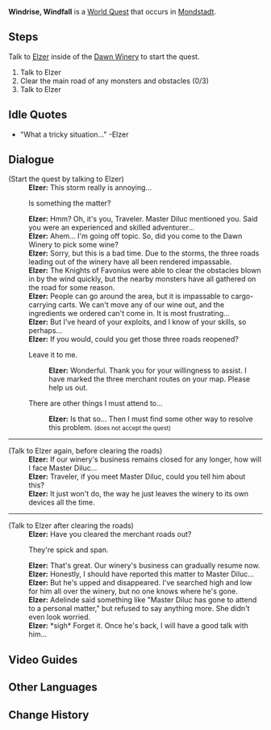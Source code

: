 {{Quest Infobox
|id            = 20743
|type          = World
|image         = World Quest Windrise, Windfall.png
|region        = Mondstadt
|area          = Windwail Highland
|summary       = 
|requirement   = Complete [[Song of the Dragon and Freedom]]
|startLocation = [[Dawn Winery]], [[Mondstadt]]
|characters    = Elzer; Traveler
|exp           = 100
|mora          = 10,000
|rep           = Mondstadt
|repAmt        = 20
|other         = {{Card|Adventurer's Experience|8}}
}}
'''Windrise, Windfall''' is a [[World Quest]] that occurs in [[Mondstadt]].

==Steps==
Talk to [[Elzer]] inside of the [[Dawn Winery]] to start the quest.
# Talk to Elzer
#Clear the main road of any monsters and obstacles (0/3)
#Talk to Elzer

==Idle Quotes==
*"What a tricky situation..." -Elzer

==Dialogue==
{{Quest Description|The recent storms have been affecting business at [[Dawn Winery]], so [[Elzer]] is trying his best to come up with ideas to get things back in order...}}
{{Dialogue start}}
;(Start the quest by talking to Elzer)
:'''Elzer:''' This storm really is annoying...
:{{DIcon}} Is something the matter?
:'''Elzer:''' Hmm? Oh, it's you, Traveler. Master Diluc mentioned you. Said you were an experienced and skilled adventurer...
:'''Elzer:''' Ahem... I'm going off topic. So, did you come to the Dawn Winery to pick some wine?
:'''Elzer:''' Sorry, but this is a bad time. Due to the storms, the three roads leading out of the winery have all been rendered impassable.
:'''Elzer:''' The Knights of Favonius were able to clear the obstacles blown in by the wind quickly, but the nearby monsters have all gathered on the road for some reason.
:'''Elzer:''' People can go around the area, but it is impassable to cargo-carrying carts. We can't move any of our wine out, and the ingredients we ordered can't come in. It is most frustrating...
:'''Elzer:''' But I've heard of your exploits, and I know of your skills, so perhaps...
:'''Elzer:''' If you would, could you get those three roads reopened?
:{{DIcon}} Leave it to me.
::'''Elzer:''' Wonderful. Thank you for your willingness to assist. I have marked the three merchant routes on your map. Please help us out.
:{{DIcon}} There are other things I must attend to...
::'''Elzer:''' Is that so... Then I must find some other way to resolve this problem. <small>(does not accept the quest)</small>
----
;(Talk to Elzer again, before clearing the roads)
:'''Elzer:''' If our winery's business remains closed for any longer, how will I face Master Diluc...
:'''Elzer:''' Traveler, if you meet Master Diluc, could you tell him about this?
:'''Elzer:''' It just won't do, the way he just leaves the winery to its own devices all the time.
----
;(Talk to Elzer after clearing the roads)
:'''Elzer:''' Have you cleared the merchant roads out?
:{{DIcon}} They're spick and span.
:'''Elzer:''' That's great. Our winery's business can gradually resume now.
:'''Elzer:''' Honestly, I should have reported this matter to Master Diluc...
:'''Elzer:''' But he's upped and disappeared. I've searched high and low for him all over the winery, but no one knows where he's gone.
:'''Elzer:''' Adelinde said something like "Master Diluc has gone to attend to a personal matter," but refused to say anything more. She didn't even look worried.
:'''Elzer:''' *sigh* Forget it. Once he's back, I will have a good talk with him...
{{Dialogue end}}

==Video Guides==
{{EVT
|video1   = av9-Dra697s
|caption1 = Windrise, Windfall Guide
}}

==Other Languages==
{{Other Languages
|en      = Windrise, Windfall
|zhs     = 风起风息
|zhs_rm  = Fēng Qǐ Fēng Xī
|zht     = 風起風息
|zht_rm  = Fēng Qǐ Fēng Xí
|zh_tl   = Wind Rises, Wind Rests
|ja      = 吹いては止まる風
|ja_rm   = Fuite wa Tomaru Kaze
|ja_tl   = Blowing Stopping Wind
|ko      = 불어오는 바람, 그친 바람
|ko_rm   = 
|ko_tl   = 
|es      = Un problema con el viento
|es_tl   = A Problem With the Wind
|fr      = Problèmes logistiques
|fr_tl   = Logistical Problems
|ru      = Проблема с ветром
|ru_tl   = A Problem With the Wind
|th      = ลมเพลมพัด
|th_rm   = 
|th_tl   = 
|vi      = Gió Nổi Gió Ngừng
|vi_tl   = 
|de      = Wind und Stille
|de_tl   = Wind and Silence
|id      = Angin Pembawa Berita
|id_tl   = News-Carrier Wind
|pt      = Um problema com o vento
|pt_tl   = A Problem With the Wind
}}

==Change History==
{{Change History|1.0}}